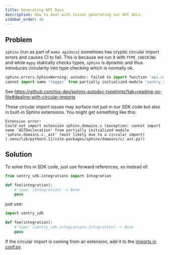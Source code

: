 ```yaml
---
title: Generating API Docs
description: How to deal with issues generating our API docs.
sidebar_order: 40
---
```


## Problem

`sphinx` (run as part of `make apidocs`) sometimes has cryptic circular import errors and causes CI to fail. This is because we run it with `TYPE_CHECKING` and while `mypy` statically checks types, `sphinx`  is dynamic and thus introduces circularity into type checking which is normally ok.

```python
sphinx.errors.SphinxWarning: autodoc: failed to import function 'api.capture_event' from module 'sentry_sdk'; the following exception was raised:
cannot import name 'logger' from partially initialized module 'sentry_sdk.utils' (most likely due to a circular import) (/home/runner/work/sentry-python/sentry-python/sentry_sdk/utils.py)
```

See https://github.com/tox-dev/sphinx-autodoc-typehints?tab=readme-ov-file#dealing-with-circular-imports

These circular import issues may surface not just in our SDK code but also in built-in Sphinx extensions. You might get something like this:

```
Extension error:
Could not import extension sphinx.domains.c (exception: cannot import name 'ASTDeclaration' from partially initialized module 'sphinx.domains.c._ast' (most likely due to a circular import) (.venv/lib/python3.11/site-packages/sphinx/domains/c/_ast.py))
```

## Solution

To solve this in SDK code, just use forward references, so instead of:

```python
from sentry_sdk.integrations import Integration

def foo(integration):
    # type: (Integration) -> None
    pass
```

just use:

```python
import sentry_sdk

def foo(integration):
    # type: (sentry_sdk.integrations.Integration) -> None
    pass
```

If the circular import is coming from an extension, add it to the [imports in conf.py](https://github.com/getsentry/sentry-python/blob/302457dec22bd105beb849e98324f653d8c7b5f0/docs/conf.py#L6-L12).
